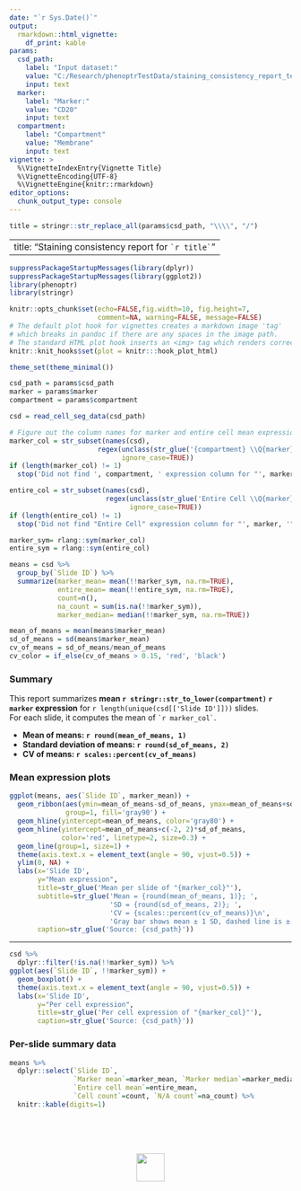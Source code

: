 ```yaml
---
date: "`r Sys.Date()`"
output: 
  rmarkdown::html_vignette:
    df_print: kable
params:
  csd_path:
    label: "Input dataset:"
    value: "C:/Research/phenoptrTestData/staining_consistency_report_test/Merge_cell_seg_data.txt"
    input: text  
  marker:
    label: "Marker:"
    value: "CD20"
    input: text
  compartment:
    label: "Compartment"
    value: "Membrane"
    input: text
vignette: >
  %\VignetteIndexEntry{Vignette Title}
  %\VignetteEncoding{UTF-8}
  %\VignetteEngine{knitr::rmarkdown}
editor_options: 
  chunk_output_type: console
---
```


```r
title = stringr::str_replace_all(params$csd_path, "\\\\", "/")
```

---
title: "Staining consistency report for `` `r title` `` "
---


<style type="text/css">
img {
  border: none;
}
hr {
  border-top-color: #eee;
}
table {
  width: auto !important;
}
</style>

```r
suppressPackageStartupMessages(library(dplyr))
suppressPackageStartupMessages(library(ggplot2))
library(phenoptr)
library(stringr)

knitr::opts_chunk$set(echo=FALSE,fig.width=10, fig.height=7, 
                      comment=NA, warning=FALSE, message=FALSE)
# The default plot hook for vignettes creates a markdown image 'tag'
# which breaks in pandoc if there are any spaces in the image path.
# The standard HTML plot hook inserts an <img> tag which renders correctly.
knitr::knit_hooks$set(plot = knitr:::hook_plot_html)

theme_set(theme_minimal())
```

```r
csd_path = params$csd_path
marker = params$marker
compartment = params$compartment

csd = read_cell_seg_data(csd_path)

# Figure out the column names for marker and entire cell mean expression
marker_col = str_subset(names(csd), 
                      regex(unclass(str_glue('{compartment} \\Q{marker}\\E.*Mean')), 
                            ignore_case=TRUE))
if (length(marker_col) != 1) 
  stop('Did not find ', compartment, ' expression column for "', marker, '".')

entire_col = str_subset(names(csd), 
                        regex(unclass(str_glue('Entire Cell \\Q{marker}\\E.*Mean')), 
                              ignore_case=TRUE))
if (length(entire_col) != 1) 
  stop('Did not find "Entire Cell" expression column for "', marker, '".')

marker_sym= rlang::sym(marker_col)
entire_sym = rlang::sym(entire_col)

means = csd %>% 
  group_by(`Slide ID`) %>% 
  summarize(marker_mean= mean(!!marker_sym, na.rm=TRUE),
            entire_mean= mean(!!entire_sym, na.rm=TRUE),
            count=n(),
            na_count = sum(is.na(!!marker_sym)),
            marker_median= median(!!marker_sym, na.rm=TRUE))

mean_of_means = mean(means$marker_mean)
sd_of_means = sd(means$marker_mean)
cv_of_means = sd_of_means/mean_of_means
cv_color = if_else(cv_of_means > 0.15, 'red', 'black')
```

### Summary

This report summarizes __mean `r stringr::str_to_lower(compartment)`
`r marker` expression__ for 
`r length(unique(csd[['Slide ID']]))` slides.  
For each slide, it computes the mean of `` `r marker_col` ``.

- __Mean of means: `r round(mean_of_means, 1)`__
- __Standard deviation of means: `r round(sd_of_means, 2)`__
- __<span style='color:`r cv_color`'>CV of means: `r scales::percent(cv_of_means)`</span>__

### Mean expression plots


```r
ggplot(means, aes(`Slide ID`, marker_mean)) + 
  geom_ribbon(aes(ymin=mean_of_means-sd_of_means, ymax=mean_of_means+sd_of_means), 
              group=1, fill='gray90') +
  geom_hline(yintercept=mean_of_means, color='gray80') +
  geom_hline(yintercept=mean_of_means+c(-2, 2)*sd_of_means, 
             color='red', linetype=2, size=0.3) +
  geom_line(group=1, size=1) +
  theme(axis.text.x = element_text(angle = 90, vjust=0.5)) +
  ylim(0, NA) +
  labs(x='Slide ID', 
       y="Mean expression",
       title=str_glue('Mean per slide of "{marker_col}"'),
       subtitle=str_glue('Mean = {round(mean_of_means, 1)}; ',
                         'SD = {round(sd_of_means, 2)}; ',
                         'CV = {scales::percent(cv_of_means)}\n',
                         'Gray bar shows mean ± 1 SD, dashed line is ± 2 SD'),
       caption=str_glue('Source: {csd_path}'))
```

---

```r
csd %>% 
  dplyr::filter(!is.na(!!marker_sym)) %>% 
ggplot(aes(`Slide ID`, !!marker_sym)) + 
  geom_boxplot() +
  theme(axis.text.x = element_text(angle = 90, vjust=0.5)) +
  labs(x='Slide ID', 
       y="Per cell expression",
       title=str_glue('Per cell expression of "{marker_col}"'),
       caption=str_glue('Source: {csd_path}'))

```

### Per-slide summary data

```r
means %>% 
  dplyr::select(`Slide ID`, 
                `Marker mean`=marker_mean, `Marker median`=marker_median,
                `Entire cell mean`=entire_mean,
                `Cell count`=count, `N/A count`=na_count) %>% 
  knitr::kable(digits=1)
```

<br><br><br>
<p align='center'>![](Akoya.png){height=50px style='border:none;'}</p>
